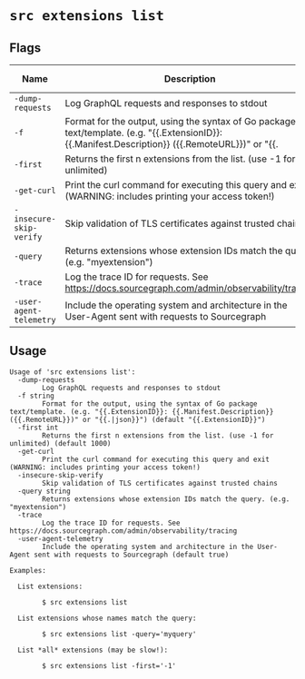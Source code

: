 # `src extensions list`


## Flags

| Name | Description | Default Value |
|------|-------------|---------------|
| `-dump-requests` | Log GraphQL requests and responses to stdout | `false` |
| `-f` | Format for the output, using the syntax of Go package text/template. (e.g. "\{\{.ExtensionID\}\}: \{\{.Manifest.Description\}\} (\{\{.RemoteURL\}\})" or "\{\{.|json\}\}") | `\{\{.ExtensionID\}\}` |
| `-first` | Returns the first n extensions from the list. (use -1 for unlimited) | `1000` |
| `-get-curl` | Print the curl command for executing this query and exit (WARNING: includes printing your access token!) | `false` |
| `-insecure-skip-verify` | Skip validation of TLS certificates against trusted chains | `false` |
| `-query` | Returns extensions whose extension IDs match the query. (e.g. "myextension") |  |
| `-trace` | Log the trace ID for requests. See https://docs.sourcegraph.com/admin/observability/tracing | `false` |
| `-user-agent-telemetry` | Include the operating system and architecture in the User-Agent sent with requests to Sourcegraph | `true` |


## Usage

```
Usage of 'src extensions list':
  -dump-requests
    	Log GraphQL requests and responses to stdout
  -f string
    	Format for the output, using the syntax of Go package text/template. (e.g. "{{.ExtensionID}}: {{.Manifest.Description}} ({{.RemoteURL}})" or "{{.|json}}") (default "{{.ExtensionID}}")
  -first int
    	Returns the first n extensions from the list. (use -1 for unlimited) (default 1000)
  -get-curl
    	Print the curl command for executing this query and exit (WARNING: includes printing your access token!)
  -insecure-skip-verify
    	Skip validation of TLS certificates against trusted chains
  -query string
    	Returns extensions whose extension IDs match the query. (e.g. "myextension")
  -trace
    	Log the trace ID for requests. See https://docs.sourcegraph.com/admin/observability/tracing
  -user-agent-telemetry
    	Include the operating system and architecture in the User-Agent sent with requests to Sourcegraph (default true)

Examples:

  List extensions:

    	$ src extensions list

  List extensions whose names match the query:

    	$ src extensions list -query='myquery'

  List *all* extensions (may be slow!):

    	$ src extensions list -first='-1'



```
	